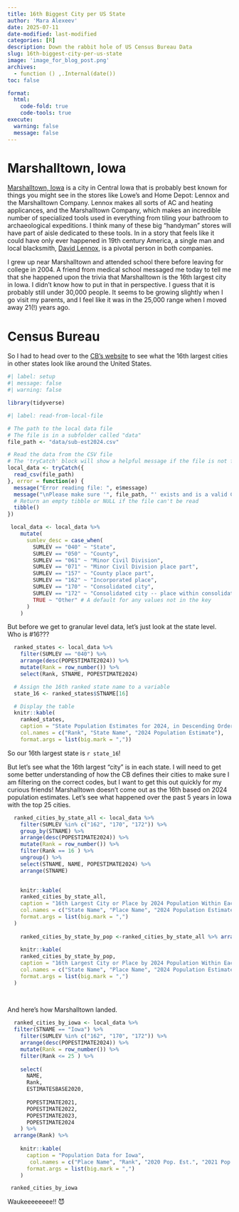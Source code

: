 ```yaml
---
title: 16th Biggest City per US State
author: 'Mara Alexeev'
date: 2025-07-11
date-modified: last-modified
categories: [R]
description: Down the rabbit hole of US Census Bureau Data
slug: 16th-biggest-city-per-us-state
image: 'image_for_blog_post.png'
archives:
  - function () ,.Internal(date())
toc: false

format:
  html:
    code-fold: true
    code-tools: true
execute:
  warning: false
  message: false
---
```


# Marshalltown, Iowa

[Marshalltown, Iowa](https://en.wikipedia.org/wiki/Marshalltown,_Iowa) is a city in Central Iowa that is probably best known for things you might see in the stores like Lowe's and Home Depot: Lennox and the Marshalltown Company. Lennox makes all sorts of AC and heating applicances, and the Marshalltown Company, which makes an incredible number of specialized tools used in everything from tiling your bathroom to archaeological expeditions. I think many of these big "handyman" stores will have part of aisle dedicated to these tools. In in a story that feels like it could have only ever happened in 19th century America, a single man and local blacksmith, [David Lennox](https://en.wikipedia.org/wiki/Dave_Lennox), is a pivotal person in both companies.

I grew up near Marshalltown and attended school there before leaving for college in 2004. A friend from medical school messaged me today to tell me that she happened upon the trivia that Marshalltown is the 16th largest city in Iowa. I didn't know how to put in that in perspective. I guess that it is probably still under 30,000 people. It seems to be growing slightly when I go visit my parents, and I feel like it was in the 25,000 range when I moved away 21(!) years ago. 

# Census Bureau

So I had to head over to the [CB's website](https://www2.census.gov/programs-surveys/popest/datasets/) to see what the 16th largest cities in other states look like around the United States. 

```r
#| label: setup
#| message: false
#| warning: false

library(tidyverse)
```
```r
#| label: read-from-local-file

# The path to the local data file
# The file is in a subfolder called "data"
file_path <- "data/sub-est2024.csv"

# Read the data from the CSV file
# The 'tryCatch' block will show a helpful message if the file is not found.
local_data <- tryCatch({
  read_csv(file_path)
}, error = function(e) {
  message("Error reading file: ", e$message)
  message("\nPlease make sure '", file_path, "' exists and is a valid CSV file.")
  # Return an empty tibble or NULL if the file can't be read
  tibble() 
})

```
```r
 local_data <- local_data %>%
    mutate(
      sumlev_desc = case_when(
        SUMLEV == "040" ~ "State",
        SUMLEV == "050" ~ "County",
        SUMLEV == "061" ~ "Minor Civil Division",
        SUMLEV == "071" ~ "Minor Civil Division place part",
        SUMLEV == "157" ~ "County place part",
        SUMLEV == "162" ~ "Incorporated place",
        SUMLEV == "170" ~ "Consolidated city",
        SUMLEV == "172" ~ "Consolidated city -- place within consolidated city",
        TRUE ~ "Other" # A default for any values not in the key
      )
    )
```

But before we get to granular level data, let's just look at the state level. Who is #16???

```r
  ranked_states <- local_data %>%
    filter(SUMLEV == "040") %>%
    arrange(desc(POPESTIMATE2024)) %>%
    mutate(Rank = row_number()) %>%
    select(Rank, STNAME, POPESTIMATE2024)

  # Assign the 16th ranked state name to a variable
  state_16 <- ranked_states$STNAME[16]

  # Display the table
  knitr::kable(
    ranked_states,
    caption = "State Population Estimates for 2024, in Descending Order",
    col.names = c("Rank", "State Name", "2024 Population Estimate"),
    format.args = list(big.mark = ","))
```

So our 16th largest state is `r state_16`!

But let's see what the 16th largest "city" is in each state. I will need to get some better understanding of how the CB defines their cities to make sure I am filtering on the correct codes, but I want to get this out quickly for my curious friends! Marshalltown doesn't come out as the 16th based on 2024 population estimates. Let's see what happened over the past 5 years in Iowa with the top 25 cities.

```r
  ranked_cities_by_state_all <- local_data %>%
    filter(SUMLEV %in% c("162", "170", "172")) %>%
    group_by(STNAME) %>%
    arrange(desc(POPESTIMATE2024)) %>%
    mutate(Rank = row_number()) %>%
    filter(Rank == 16 ) %>%
    ungroup() %>%
    select(STNAME, NAME, POPESTIMATE2024) %>%
    arrange(STNAME)

  
    knitr::kable(
    ranked_cities_by_state_all,
    caption = "16th Largest City or Place by 2024 Population Within Each State order alphabetically by State Name",
    col.names = c("State Name", "Place Name", "2024 Population Estimate"),
    format.args = list(big.mark = ",")
  )
    
    ranked_cities_by_state_by_pop <-ranked_cities_by_state_all %>% arrange(desc(POPESTIMATE2024))
    
    knitr::kable(
    ranked_cities_by_state_by_pop,
    caption = "16th Largest City or Place by 2024 Population Within Each State ordered by Population Size",
    col.names = c("State Name", "Place Name", "2024 Population Estimate"),
    format.args = list(big.mark = ",")
  )
    
    

```

And here's how Marshalltown landed.
```r
 
  ranked_cities_by_iowa <- local_data %>%
  filter(STNAME == "Iowa") %>%
    filter(SUMLEV %in% c("162", "170", "172")) %>%
    arrange(desc(POPESTIMATE2024)) %>%
    mutate(Rank = row_number()) %>%
    filter(Rank <= 25 ) %>%
   
    select(
      NAME,
      Rank,
      ESTIMATESBASE2020,
    
      POPESTIMATE2021,
      POPESTIMATE2022,
      POPESTIMATE2023,
      POPESTIMATE2024
    ) %>%
  arrange(Rank) %>%
  
    knitr::kable(
      caption = "Population Data for Iowa",
       col.names = c("Place Name", "Rank", "2020 Pop. Est.", "2021 Pop. Est.", "2022 Pop. Est.", "2023 Pop. Est.", "2024 Pop. Est."),
      format.args = list(big.mark = ",")
    )

 ranked_cities_by_iowa
```


Waukeeeeeeee!! 😈


